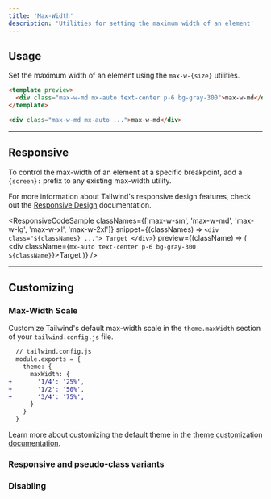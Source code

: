 ```yaml
---
title: 'Max-Width'
description: 'Utilities for setting the maximum width of an element'
---
```




## Usage

Set the maximum width of an element using the `max-w-{size}` utilities.

```html
<template preview>
  <div class="max-w-md mx-auto text-center p-6 bg-gray-300">max-w-md</div>
</template>

<div class="max-w-md mx-auto ...">max-w-md</div>
```

---

## Responsive

To control the max-width of an element at a specific breakpoint, add a `{screen}:` prefix to any existing max-width utility.

For more information about Tailwind's responsive design features, check out the [Responsive Design](/docs/responsive-design) documentation.

<ResponsiveCodeSample
  classNames={['max-w-sm', 'max-w-md', 'max-w-lg', 'max-w-xl', 'max-w-2xl']}
  snippet={(classNames) => `
    <div class="${classNames} ...">
      Target
    </div>
  `}
  preview={(className) => (
    <div className={`mx-auto text-center p-6 bg-gray-300 ${className}`}>Target</div>
  )}
/>

---

## Customizing

### Max-Width Scale

Customize Tailwind's default max-width scale in the `theme.maxWidth` section of your `tailwind.config.js` file.

```diff
  // tailwind.config.js
  module.exports = {
    theme: {
      maxWidth: {
+       '1/4': '25%',
+       '1/2': '50%',
+       '3/4': '75%',
      }
    }
  }
```

Learn more about customizing the default theme in the [theme customization documentation](/docs/theme#customizing-the-default-theme).

### Responsive and pseudo-class variants

<Variants plugin="maxWidth" name="max-width" />

### Disabling

<Disabling plugin="maxWidth" name="max-width" />
